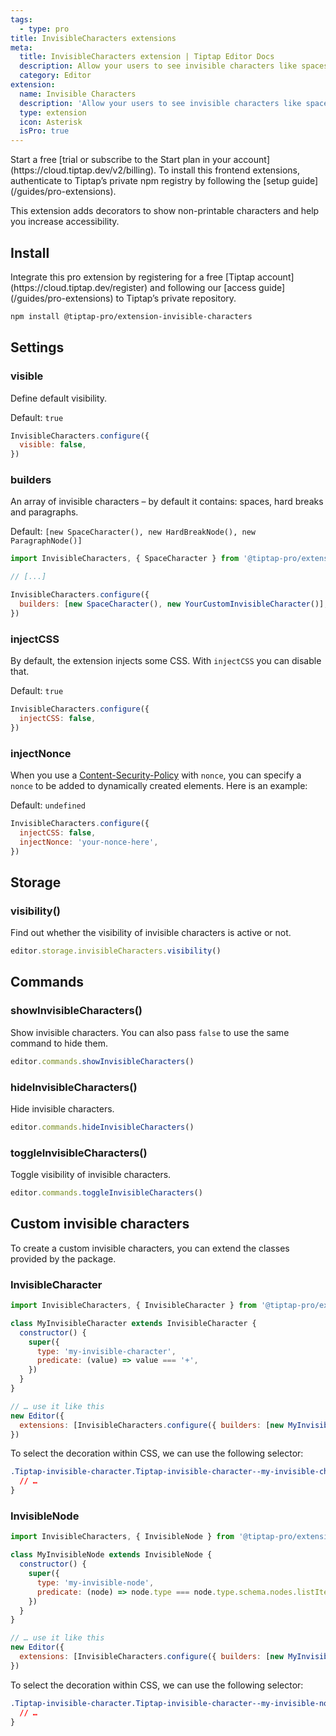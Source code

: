 ```yaml
---
tags:
  - type: pro
title: InvisibleCharacters extensions
meta:
  title: InvisibleCharacters extension | Tiptap Editor Docs
  description: Allow your users to see invisible characters like spaces, hard breaks, and paragraphs. More in the docs!
  category: Editor
extension:
  name: Invisible Characters
  description: 'Allow your users to see invisible characters like spaces, hard breaks, and paragraphs.'
  type: extension
  icon: Asterisk
  isPro: true
---
```



<Requirements>
    <RequirementItem label="1. Activate trial or subscribe">
        Start a free [trial or subscribe to the Start plan in your account](https://cloud.tiptap.dev/v2/billing).
    </RequirementItem>
    <RequirementItem label="2. Install from private registry">
        To install this frontend extensions, authenticate to Tiptap’s private npm registry by following the [setup guide](/guides/pro-extensions).
    </RequirementItem>
</Requirements>



This extension adds decorators to show non-printable characters and help you increase accessibility.

<CodeDemo isPro path="/Extensions/InvisibleCharacters" />

## Install

<Callout title="Set up access to Tiptap's private repository" variant="info">
  Integrate this pro extension by registering for a free [Tiptap
  account](https://cloud.tiptap.dev/register) and following our [access
  guide](/guides/pro-extensions) to Tiptap’s private repository.
</Callout>

```bash
npm install @tiptap-pro/extension-invisible-characters
```

## Settings

### visible

Define default visibility.

Default: `true`

```js
InvisibleCharacters.configure({
  visible: false,
})
```

### builders

An array of invisible characters – by default it contains: spaces, hard breaks and paragraphs.

Default: `[new SpaceCharacter(), new HardBreakNode(), new ParagraphNode()]`

```js
import InvisibleCharacters, { SpaceCharacter } from '@tiptap-pro/extension-invisible-characters'

// [...]

InvisibleCharacters.configure({
  builders: [new SpaceCharacter(), new YourCustomInvisibleCharacter()],
})
```

### injectCSS

By default, the extension injects some CSS. With `injectCSS` you can disable that.

Default: `true`

```js
InvisibleCharacters.configure({
  injectCSS: false,
})
```

### injectNonce

When you use a [Content-Security-Policy](https://developer.mozilla.org/en-US/docs/Web/HTTP/Headers/Content-Security-Policy) with `nonce`, you can specify a `nonce` to be added to dynamically created elements. Here is an example:

Default: `undefined`

```js
InvisibleCharacters.configure({
  injectCSS: false,
  injectNonce: 'your-nonce-here',
})
```

## Storage

### visibility()

Find out whether the visibility of invisible characters is active or not.

```js
editor.storage.invisibleCharacters.visibility()
```

## Commands

### showInvisibleCharacters()

Show invisible characters. You can also pass `false` to use the same command to hide them.

```js
editor.commands.showInvisibleCharacters()
```

### hideInvisibleCharacters()

Hide invisible characters.

```js
editor.commands.hideInvisibleCharacters()
```

### toggleInvisibleCharacters()

Toggle visibility of invisible characters.

```js
editor.commands.toggleInvisibleCharacters()
```

## Custom invisible characters

To create a custom invisible characters, you can extend the classes provided by the package.

### InvisibleCharacter

```js
import InvisibleCharacters, { InvisibleCharacter } from '@tiptap-pro/extension-invisible-characters'

class MyInvisibleCharacter extends InvisibleCharacter {
  constructor() {
    super({
      type: 'my-invisible-character',
      predicate: (value) => value === '+',
    })
  }
}

// … use it like this
new Editor({
  extensions: [InvisibleCharacters.configure({ builders: [new MyInvisibleCharacter()] })],
})
```

To select the decoration within CSS, we can use the following selector:

```css
.Tiptap-invisible-character.Tiptap-invisible-character--my-invisible-character {
  // …
}
```

### InvisibleNode

```js
import InvisibleCharacters, { InvisibleNode } from '@tiptap-pro/extension-invisible-characters'

class MyInvisibleNode extends InvisibleNode {
  constructor() {
    super({
      type: 'my-invisible-node',
      predicate: (node) => node.type === node.type.schema.nodes.listItem,
    })
  }
}

// … use it like this
new Editor({
  extensions: [InvisibleCharacters.configure({ builders: [new MyInvisibleNode()] })],
})
```

To select the decoration within CSS, we can use the following selector:

```css
.Tiptap-invisible-character.Tiptap-invisible-character--my-invisible-node {
  // …
}
```
